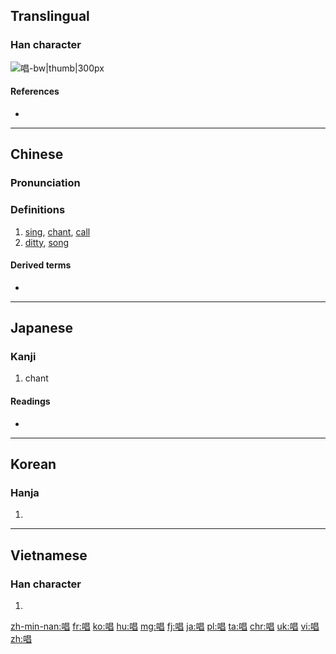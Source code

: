 ==Translingual==

===Han character===
[[File:唱-bw.png|唱-bw|thumb|300px]]
{{Han char|rn=30|rad=口|as=08|sn=11|four=6606<sub>0</sub>|canj=口日日 (RAA)|ids=⿰[[口]][[昌]]}}

====References====
* {{Han ref|kx=0193.210|dkj=03765|dj=0414.010|hdz=10640.080|uh=5531|ud=21809|bh=B0DB|bd=45275}}

----

==Chinese==
{{zh-forms}}

===Pronunciation===
{{zh-pron
|m=chàng
|c=coeng3
|h=pfs=chhong
|mn=chhiùⁿ/chhiàng/chhiòng
|w=2tshaan
|ma=Zh-chàng.ogg
|mc=y
|oc=y
|cat=v,n
}}

===Definitions===
{{zh-hanzi}}

# [[sing]], [[chant]], [[call]]
# [[ditty]], [[song]]

====Derived terms====
* {{zh-l|獨唱}}

{{zh-cat|Beginning}}

----

==Japanese==

===Kanji===
{{ja-kanji|grade=4|rs=口08}}
# chant

====Readings====
* {{ja-readings|goon=[[しょう]] (shō)|kanon=[[しょう]] (shō)|kun=[[となえる]] (tonaeru), [[うたう]] (utau), [[うた]] (uta)}}

----

==Korean==

===Hanja===
{{ko-hanja|hangeul=창|mr=ch'ang}}

# {{defn|lang=ko|sort=口08}}

----

==Vietnamese==

===Han character===
{{vi-hantu|[[xướng]], [[xẳng]], [[xang]], [[sướng]], [[xắng]], [[xẵng]]|rs=口08}}

# {{defn|lang=vi|sort=口08}}

[[zh-min-nan:唱]]
[[fr:唱]]
[[ko:唱]]
[[hu:唱]]
[[mg:唱]]
[[fj:唱]]
[[ja:唱]]
[[pl:唱]]
[[ta:唱]]
[[chr:唱]]
[[uk:唱]]
[[vi:唱]]
[[zh:唱]]